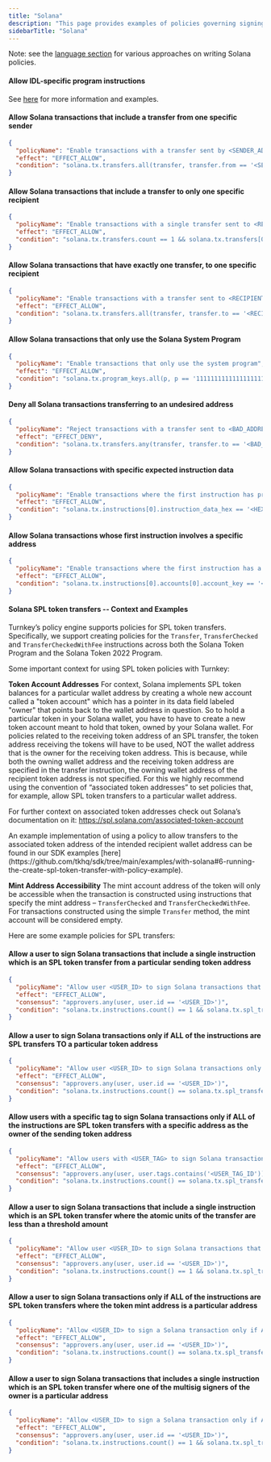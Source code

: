```yaml
---
title: "Solana"
description: "This page provides examples of policies governing signing."
sidebarTitle: "Solana"
---
```


Note: see the [language section](/concepts/policies/language#solana) for various approaches on writing Solana policies.

#### Allow IDL-specific program instructions

See [here](../../../concepts/policies/smart-contract-interfaces.mdx) for more information and examples.

#### Allow Solana transactions that include a transfer from one specific sender

```json
{
  "policyName": "Enable transactions with a transfer sent by <SENDER_ADDRESS>",
  "effect": "EFFECT_ALLOW",
  "condition": "solana.tx.transfers.all(transfer, transfer.from == '<SENDER_ADDRESS>')"
}
```

#### Allow Solana transactions that include a transfer to only one specific recipient

```json
{
  "policyName": "Enable transactions with a single transfer sent to <RECIPIENT_ADDRESS>",
  "effect": "EFFECT_ALLOW",
  "condition": "solana.tx.transfers.count == 1 && solana.tx.transfers[0].to == '<RECIPIENT_ADDRESS>'"
}
```

#### Allow Solana transactions that have exactly one transfer, to one specific recipient

```json
{
  "policyName": "Enable transactions with a transfer sent to <RECIPIENT_ADDRESS>",
  "effect": "EFFECT_ALLOW",
  "condition": "solana.tx.transfers.all(transfer, transfer.to == '<RECIPIENT_ADDRESS>')"
}
```

#### Allow Solana transactions that only use the Solana System Program

```json
{
  "policyName": "Enable transactions that only use the system program",
  "effect": "EFFECT_ALLOW",
  "condition": "solana.tx.program_keys.all(p, p == '11111111111111111111111111111111')"
}
```

#### Deny all Solana transactions transferring to an undesired address

```json
{
  "policyName": "Reject transactions with a transfer sent to <BAD_ADDRESS>",
  "effect": "EFFECT_DENY",
  "condition": "solana.tx.transfers.any(transfer, transfer.to == '<BAD_ADDRESS>')"
}
```

#### Allow Solana transactions with specific expected instruction data

```json
{
  "policyName": "Enable transactions where the first instruction has precisely <HEX BYTES>",
  "effect": "EFFECT_ALLOW",
  "condition": "solana.tx.instructions[0].instruction_data_hex == '<HEX BYTES>'"
}
```

#### Allow Solana transactions whose first instruction involves a specific address

```json
{
  "policyName": "Enable transactions where the first instruction has a first account involving <ADDRESS>",
  "effect": "EFFECT_ALLOW",
  "condition": "solana.tx.instructions[0].accounts[0].account_key == '<ADDRESS>'"
}
```

#### Solana SPL token transfers -- Context and Examples

Turnkey’s policy engine supports policies for SPL token transfers. Specifically, we support creating policies for the `Transfer`, `TransferChecked` and `TransferCheckedWithFee` instructions across both the Solana Token Program and the Solana Token 2022 Program.

Some important context for using SPL token policies with Turnkey:

**Token Account Addresses** For context, Solana implements SPL token balances for a particular wallet address by creating a whole new account called a "token account" which has a pointer in its data field labeled "owner" that points back to the wallet address in question. So to hold a particular token in your Solana wallet, you have to have to create a new token account meant to hold that token, owned by your Solana wallet. For policies related to the receiving token address of an SPL transfer, the token address receiving the tokens will have to be used, NOT the wallet address that is the owner for the receiving token address. This is because, while both the owning wallet address and the receiving token address are specified in the transfer instruction, the owning wallet address of the recipient token address is not specified. For this we highly recommend using the convention of “associated token addresses” to set policies that, for example, allow SPL token transfers to a particular wallet address.

For further context on associated token addresses check out Solana’s documentation on it: https://spl.solana.com/associated-token-account

<Note>
  An example implementation of using a policy to allow transfers to the
  associated token address of the intended recipient wallet address can be found
  in our SDK examples
  [here](https://github.com/tkhq/sdk/tree/main/examples/with-solana#6-running-the-create-spl-token-transfer-with-policy-example).
</Note>

**Mint Address Accessibility** The mint account address of the token will only be accessible when the transaction is constructed using instructions that specify the mint address – `TransferChecked` and `TransferCheckedWithFee`. For transactions constructed using the simple `Transfer` method, the mint account will be considered empty.

Here are some example policies for SPL transfers:

#### Allow a user to sign Solana transactions that include a single instruction which is an SPL token transfer from a particular sending token address

```json
{
  "policyName": "Allow user <USER_ID> to sign Solana transactions that include only a single SPL Transfer FROM <TOKEN_ADDRESS>",
  "effect": "EFFECT_ALLOW",
  "consensus": "approvers.any(user, user.id == '<USER_ID>')",
  "condition": "solana.tx.instructions.count() == 1 && solana.tx.spl_transfers.count() == 1 && solana.tx.spl_transfers.all(transfer, transfer.from == '<TOKEN_ADDRESS>')"
}
```

#### Allow a user to sign Solana transactions only if ALL of the instructions are SPL transfers TO a particular token address

```json
{
  "policyName": "Allow user <USER_ID> to sign Solana transactions only if ALL of the instructions are SPL transfers TO <TOKEN_ADDRESS>",
  "effect": "EFFECT_ALLOW",
  "consensus": "approvers.any(user, user.id == '<USER_ID>')",
  "condition": "solana.tx.instructions.count() == solana.tx.spl_transfers.count() && solana.tx.spl_transfers.all(transfer, transfer.to == '<TOKEN_ADDRESS>')"
}
```

#### Allow users with a specific tag to sign Solana transactions only if ALL of the instructions are SPL token transfers with a specific address as the owner of the sending token address

```json
{
  "policyName": "Allow users with <USER_TAG> to sign Solana transactions only if ALL of the instructions are SPL token transfers with <OWNER_ADDRESS> as the owner of the sending token address",
  "effect": "EFFECT_ALLOW",
  "consensus": "approvers.any(user, user.tags.contains('<USER_TAG_ID'))",
  "condition": "solana.tx.instructions.count() == solana.tx.spl_transfers.count() && solana.tx.spl_transfers.all(transfer, transfer.owner == '<OWNER_ADDRESS>')"
}
```

#### Allow a user to sign Solana transactions that include a single instruction which is an SPL token transfer where the atomic units of the transfer are less than a threshold amount

```json
{
  "policyName": "Allow user <USER_ID> to sign Solana transactions that include a single instruction which is an SPL token transfer where the atomic units of the transfer are less than <AMOUNT>",
  "effect": "EFFECT_ALLOW",
  "consensus": "approvers.any(user, user.id == '<USER_ID>')",
  "condition": "solana.tx.instructions.count() == 1 && solana.tx.spl_transfers.count() == 1 && solana.tx.spl_transfers.all(transfer, transfer.amount < <AMOUNT>)"
}
```

#### Allow a user to sign Solana transactions only if ALL of the instructions are SPL token transfers where the token mint address is a particular address

```json
{
  "policyName": "Allow <USER_ID> to sign a Solana transaction only if ALL of the instructions are SPL token transfers where the token mint address is <TOKEN_MINT_ADDRESS>",
  "effect": "EFFECT_ALLOW",
  "consensus": "approvers.any(user, user.id == '<USER_ID>')",
  "condition": "solana.tx.instructions.count() == solana.tx.spl_transfers.count() && solana.tx.spl_transfers.all(transfer, transfer.token_mint == '<TOKEN_MINT_ADDRESS>')"
}
```

#### Allow a user to sign Solana transactions that includes a single instruction which is an SPL token transfer where one of the multisig signers of the owner is a particular address

```json
{
  "policyName": "Allow <USER_ID> to sign a Solana transaction only if ALL of it's instructions are SPL token transfers where one of the multisig signers of the owner is <SIGNER_ADDRESS>",
  "effect": "EFFECT_ALLOW",
  "consensus": "approvers.any(user, user.id == '<USER_ID>')",
  "condition": "solana.tx.instructions.count() == 1 && solana.tx.spl_transfers.count() == 1 && solana.tx.spl_transfers.all(transfer, transfer.signers.any(s, s == '<SIGNER_ADDRESS>'))"
}
```